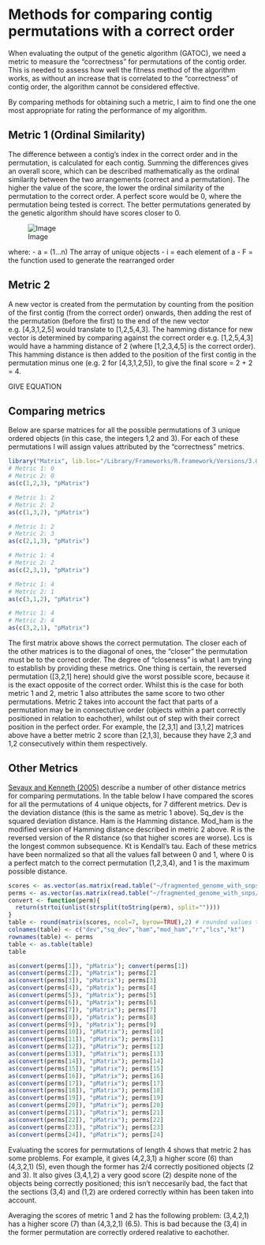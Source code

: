 Methods for comparing contig permutations with a correct order
========================================================

When evaluating the output of the genetic algorithm (GATOC), we need a metric to measure the "correctness" for permutations of the contig order. This is needed to assess how well the fitness method of the algorithm works, as without an increase that is correlated to the "correctness" of contig order, the algorithm cannot be considered effective.

By comparing methods for obtaining such a metric, I aim to find one the one most appropriate for rating the performance of my algorithm.

Metric 1 (Ordinal Similarity)
----

The difference between a contig's index in the correct order and in the permutation, is calculated for each contig. Summing the differences gives an overall score, which can be described mathematically as the ordinal similarity between the two arrangements (correct and a permutation). The higher the value of the score, the lower the ordinal similarity of the permutation to the correct order. A perfect score would be 0, where the permutation being tested is correct. The better permutations generated by the genetic algorithm should have scores closer to 0.

![Image](https://github.com/edwardchalstrey1/fragmented_genome_with_snps/blob/master/old_or_unused/figures/ordinal_similarity.png?raw=true)

where:
- a = (1...n)  The array of unique objects
- i = each element of a
- F = the function used to generate the rearranged order

Metric 2
------

A new vector is created from the permutation by counting from the position of the first contig (from the correct order) onwards, then adding the rest of the permutation (before the first) to the end of the new vector e.g. [4,3,1,2,5] would translate to [1,2,5,4,3]. The hamming distance for new vector is determined by comparing against the correct order e.g. [1,2,5,4,3] would have a hamming distance of 2 (where [1,2,3,4,5] is the correct order). This hamming distance is then added to the position of the first contig in the permutation minus one (e.g. 2 for [4,3,1,2,5]), to give the final score = 2 + 2 = 4.

GIVE EQUATION

Comparing metrics
----

Below are sparse matrices for all the possible permutations of 3 unique ordered objects (in this case, the integers 1,2 and 3). For each of these permutations I will assign values attributed by the "correctness" metrics.

```r
library("Matrix", lib.loc="/Library/Frameworks/R.framework/Versions/3.0/Resources/library")
# Metric 1: 0
# Metric 2: 0
as(c(1,2,3), "pMatrix")

# Metric 1: 2
# Metric 2: 2
as(c(1,3,2), "pMatrix")

# Metric 1: 2
# Metric 2: 3
as(c(2,1,3), "pMatrix")

# Metric 1: 4
# Metric 2: 2
as(c(2,3,1), "pMatrix")

# Metric 1: 4
# Metric 2: 1
as(c(3,1,2), "pMatrix")

# Metric 1: 4
# Metric 2: 4
as(c(3,2,1), "pMatrix")
```

The first matrix above shows the correct permutation. The closer each of the other matrices is to the diagonal of ones, the "closer" the permutation must be to the correct order. The degree of "closeness" is what I am trying to establish by providing these metrics. One thing is certain, the reversed permutation ([3,2,1] here) should give the worst possible score, because it is the exact opposite of the correct order. Whilst this is the case for both metric 1 and 2, metric 1 also attributes the same score to two other permutations. Metric 2 takes into account the fact that parts of a permutation may be in consectutive order (objects within a part correctly positioned in relation to eachother), whilst out of step with their correct position in the perfect order. For example, the [2,3,1] and [3,1,2] matrices above have a better metric 2 score than [2,1,3], because they have 2,3 and 1,2 consecutively within them respectively.

Other Metrics
--------

[Sevaux and Kenneth (2005)](http://www.researchgate.net/publication/228565454_Permutation_distance_measures_for_memetic_algorithms_with_population_management/file/d912f50a9de08542ff.pdf) describe a number of other distance metrics for comparing permutations. In the table below I have compared the scores for all the permutations of 4 unique objects, for 7 different metrics. Dev is the deviation distance (this is the same as metric 1 above). Sq_dev is the squared deviation distance. Ham is the Hamming distance. Mod_ham is the modified version of Hamming distance described in metric 2 above. R is the reversed version of the R distance (so that higher scores are worse). Lcs is the longest common subsequence. Kt is Kendall's tau. Each of these metrics have been normalized so that all the values fall between 0 and 1, where 0 is a perfect match to the correct permutation (1,2,3,4), and 1 is the maximum possible distance.


```r
scores <- as.vector(as.matrix(read.table("~/fragmented_genome_with_snps/test/1-4_metric_scores.txt", quote="\"")))
perms <- as.vector(as.matrix(read.table("~/fragmented_genome_with_snps/test/1-4_perms.txt", quote="\"")))
convert <- function(perm){
  return(strtoi(unlist(strsplit(toString(perm), split=""))))
}
table <- round(matrix(scores, ncol=7, byrow=TRUE),2) # rounded values to 2dp
colnames(table) <- c("dev","sq_dev","ham","mod_ham","r","lcs","kt")
rownames(table) <- perms
table <- as.table(table)
table

```

```r
as(convert(perms[1]), "pMatrix"); convert(perms[1])
as(convert(perms[2]), "pMatrix"); perms[2]
as(convert(perms[3]), "pMatrix"); perms[3]
as(convert(perms[4]), "pMatrix"); perms[4]
as(convert(perms[5]), "pMatrix"); perms[5]
as(convert(perms[6]), "pMatrix"); perms[6]
as(convert(perms[7]), "pMatrix"); perms[7]
as(convert(perms[8]), "pMatrix"); perms[8]
as(convert(perms[9]), "pMatrix"); perms[9]
as(convert(perms[10]), "pMatrix"); perms[10]
as(convert(perms[11]), "pMatrix"); perms[11]
as(convert(perms[12]), "pMatrix"); perms[12]
as(convert(perms[13]), "pMatrix"); perms[13]
as(convert(perms[14]), "pMatrix"); perms[14]
as(convert(perms[15]), "pMatrix"); perms[15]
as(convert(perms[16]), "pMatrix"); perms[16]
as(convert(perms[17]), "pMatrix"); perms[17]
as(convert(perms[18]), "pMatrix"); perms[18]
as(convert(perms[19]), "pMatrix"); perms[19]
as(convert(perms[20]), "pMatrix"); perms[20]
as(convert(perms[21]), "pMatrix"); perms[21]
as(convert(perms[22]), "pMatrix"); perms[22]
as(convert(perms[23]), "pMatrix"); perms[23]
as(convert(perms[24]), "pMatrix"); perms[24]

```

Evaluating the scores for permutations of length 4 shows that metric 2 has some problems. For example, it gives (4,2,3,1) a higher score (6) than (4,3,2,1) (5), even though the former has 2/4 correctly positioned objects (2 and 3). It also gives (3,4,1,2) a very good score (2) despite none of the objects being correctly positioned; this isn't neccesarily bad, the fact that the sections (3,4) and (1,2) are ordered correctly within has been taken into account.

Averaging the scores of metric 1 and 2 has the following problem: (3,4,2,1) has a higher score (7) than (4,3,2,1) (6.5). This is bad because the (3,4) in the former permutation are correctly ordered realative to eachother.